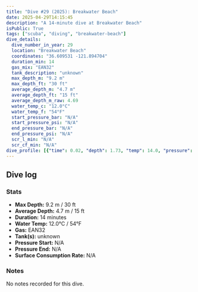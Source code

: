 ```yaml
---
title: "Dive #29 (2025): Breakwater Beach"
date: 2025-04-29T14:15:45
description: "A 14-minute dive at Breakwater Beach"
isPublic: True
tags: ["scuba", "diving", "breakwater-beach"]
dive_details:
  dive_number_in_year: 29
  location: "Breakwater Beach"
  coordinates: "36.609531 -121.894704"
  duration_min: 14
  gas_mix: "EAN32"
  tank_description: "unknown"
  max_depth_m: "9.2 m"
  max_depth_ft: "30 ft"
  average_depth_m: "4.7 m"
  average_depth_ft: "15 ft"
  average_depth_m_raw: 4.69
  water_temp_c: "12.0°C"
  water_temp_f: "54°F"
  start_pressure_bar: "N/A"
  start_pressure_psi: "N/A"
  end_pressure_bar: "N/A"
  end_pressure_psi: "N/A"
  scr_l_min: "N/A"
  scr_cf_min: "N/A"
dive_profile: [{"time": 0.02, "depth": 1.73, "temp": 14.0, "pressure": null}, {"time": 0.03, "depth": 2.0, "temp": 14.0, "pressure": null}, {"time": 0.05, "depth": 2.23, "temp": 14.0, "pressure": null}, {"time": 0.08, "depth": 2.57, "temp": 14.0, "pressure": null}, {"time": 0.12, "depth": 2.78, "temp": 14.0, "pressure": null}, {"time": 0.13, "depth": 2.91, "temp": 14.0, "pressure": null}, {"time": 0.2, "depth": 3.06, "temp": 14.0, "pressure": null}, {"time": 0.25, "depth": 3.19, "temp": 14.0, "pressure": null}, {"time": 0.3, "depth": 3.18, "temp": 14.0, "pressure": null}, {"time": 0.32, "depth": 3.04, "temp": 14.0, "pressure": null}, {"time": 0.4, "depth": 3.16, "temp": 14.0, "pressure": null}, {"time": 0.43, "depth": 3.0, "temp": 14.0, "pressure": null}, {"time": 0.57, "depth": 2.92, "temp": 13.0, "pressure": null}, {"time": 0.62, "depth": 3.13, "temp": 13.0, "pressure": null}, {"time": 0.63, "depth": 3.29, "temp": 13.0, "pressure": null}, {"time": 0.65, "depth": 3.45, "temp": 13.0, "pressure": null}, {"time": 0.67, "depth": 3.6, "temp": 13.0, "pressure": null}, {"time": 0.7, "depth": 3.75, "temp": 13.0, "pressure": null}, {"time": 0.73, "depth": 3.95, "temp": 13.0, "pressure": null}, {"time": 0.77, "depth": 4.18, "temp": 13.0, "pressure": null}, {"time": 0.78, "depth": 4.34, "temp": 13.0, "pressure": null}, {"time": 0.85, "depth": 4.5, "temp": 13.0, "pressure": null}, {"time": 0.87, "depth": 4.62, "temp": 13.0, "pressure": null}, {"time": 0.92, "depth": 4.87, "temp": 13.0, "pressure": null}, {"time": 0.93, "depth": 5.0, "temp": 13.0, "pressure": null}, {"time": 0.97, "depth": 5.22, "temp": 13.0, "pressure": null}, {"time": 0.98, "depth": 5.35, "temp": 13.0, "pressure": null}, {"time": 1.0, "depth": 5.46, "temp": 13.0, "pressure": null}, {"time": 1.02, "depth": 5.59, "temp": 13.0, "pressure": null}, {"time": 1.07, "depth": 5.77, "temp": 13.0, "pressure": null}, {"time": 1.1, "depth": 6.02, "temp": 13.0, "pressure": null}, {"time": 1.12, "depth": 6.12, "temp": 13.0, "pressure": null}, {"time": 1.15, "depth": 6.37, "temp": 13.0, "pressure": null}, {"time": 1.17, "depth": 6.55, "temp": 13.0, "pressure": null}, {"time": 1.18, "depth": 6.71, "temp": 13.0, "pressure": null}, {"time": 1.2, "depth": 6.81, "temp": 13.0, "pressure": null}, {"time": 1.27, "depth": 7.11, "temp": 13.0, "pressure": null}, {"time": 1.28, "depth": 7.34, "temp": 13.0, "pressure": null}, {"time": 1.3, "depth": 7.52, "temp": 13.0, "pressure": null}, {"time": 1.32, "depth": 7.66, "temp": 13.0, "pressure": null}, {"time": 1.33, "depth": 7.78, "temp": 13.0, "pressure": null}, {"time": 1.37, "depth": 7.91, "temp": 13.0, "pressure": null}, {"time": 1.42, "depth": 8.09, "temp": 12.0, "pressure": null}, {"time": 1.43, "depth": 8.19, "temp": 12.0, "pressure": null}, {"time": 1.48, "depth": 8.04, "temp": 12.0, "pressure": null}, {"time": 1.55, "depth": 8.14, "temp": 12.0, "pressure": null}, {"time": 1.57, "depth": 8.26, "temp": 12.0, "pressure": null}, {"time": 1.58, "depth": 8.39, "temp": 12.0, "pressure": null}, {"time": 1.65, "depth": 8.53, "temp": 12.0, "pressure": null}, {"time": 1.7, "depth": 8.65, "temp": 12.0, "pressure": null}, {"time": 1.77, "depth": 8.89, "temp": 12.0, "pressure": null}, {"time": 1.78, "depth": 9.04, "temp": 12.0, "pressure": null}, {"time": 1.85, "depth": 8.89, "temp": 12.0, "pressure": null}, {"time": 1.9, "depth": 9.06, "temp": 12.0, "pressure": null}, {"time": 1.92, "depth": 9.2, "temp": 12.0, "pressure": null}, {"time": 1.98, "depth": 9.08, "temp": 12.0, "pressure": null}, {"time": 2.03, "depth": 8.94, "temp": 12.0, "pressure": null}, {"time": 2.22, "depth": 8.81, "temp": 12.0, "pressure": null}, {"time": 2.35, "depth": 8.65, "temp": 12.0, "pressure": null}, {"time": 2.42, "depth": 8.83, "temp": 12.0, "pressure": null}, {"time": 2.63, "depth": 8.65, "temp": 12.0, "pressure": null}, {"time": 2.65, "depth": 8.47, "temp": 12.0, "pressure": null}, {"time": 2.72, "depth": 8.63, "temp": 12.0, "pressure": null}, {"time": 2.73, "depth": 8.74, "temp": 12.0, "pressure": null}, {"time": 2.78, "depth": 8.62, "temp": 12.0, "pressure": null}, {"time": 2.88, "depth": 8.49, "temp": 12.0, "pressure": null}, {"time": 2.92, "depth": 8.35, "temp": 12.0, "pressure": null}, {"time": 2.93, "depth": 8.22, "temp": 12.0, "pressure": null}, {"time": 3.0, "depth": 8.41, "temp": 12.0, "pressure": null}, {"time": 3.03, "depth": 8.52, "temp": 12.0, "pressure": null}, {"time": 3.08, "depth": 8.42, "temp": 12.0, "pressure": null}, {"time": 3.17, "depth": 8.28, "temp": 12.0, "pressure": null}, {"time": 3.18, "depth": 8.12, "temp": 12.0, "pressure": null}, {"time": 3.2, "depth": 8.01, "temp": 12.0, "pressure": null}, {"time": 3.27, "depth": 8.22, "temp": 12.0, "pressure": null}, {"time": 3.3, "depth": 8.36, "temp": 12.0, "pressure": null}, {"time": 3.35, "depth": 8.25, "temp": 12.0, "pressure": null}, {"time": 3.48, "depth": 8.13, "temp": 12.0, "pressure": null}, {"time": 3.77, "depth": 8.01, "temp": 12.0, "pressure": null}, {"time": 3.87, "depth": 7.89, "temp": 12.0, "pressure": null}, {"time": 3.88, "depth": 7.79, "temp": 12.0, "pressure": null}, {"time": 3.9, "depth": 7.68, "temp": 12.0, "pressure": null}, {"time": 3.93, "depth": 7.55, "temp": 12.0, "pressure": null}, {"time": 3.98, "depth": 7.69, "temp": 12.0, "pressure": null}, {"time": 4.05, "depth": 7.58, "temp": 12.0, "pressure": null}, {"time": 4.25, "depth": 7.47, "temp": 12.0, "pressure": null}, {"time": 4.35, "depth": 7.35, "temp": 12.0, "pressure": null}, {"time": 4.4, "depth": 7.23, "temp": 12.0, "pressure": null}, {"time": 4.45, "depth": 7.46, "temp": 12.0, "pressure": null}, {"time": 4.5, "depth": 7.28, "temp": 12.0, "pressure": null}, {"time": 4.53, "depth": 7.38, "temp": 12.0, "pressure": null}, {"time": 4.58, "depth": 7.5, "temp": 12.0, "pressure": null}, {"time": 4.65, "depth": 7.38, "temp": 12.0, "pressure": null}, {"time": 4.68, "depth": 7.25, "temp": 12.0, "pressure": null}, {"time": 4.72, "depth": 7.35, "temp": 12.0, "pressure": null}, {"time": 4.87, "depth": 7.23, "temp": 12.0, "pressure": null}, {"time": 4.95, "depth": 7.36, "temp": 12.0, "pressure": null}, {"time": 5.03, "depth": 7.23, "temp": 12.0, "pressure": null}, {"time": 5.05, "depth": 7.13, "temp": 12.0, "pressure": null}, {"time": 5.08, "depth": 7.24, "temp": 12.0, "pressure": null}, {"time": 5.15, "depth": 7.09, "temp": 12.0, "pressure": null}, {"time": 5.18, "depth": 6.96, "temp": 12.0, "pressure": null}, {"time": 5.22, "depth": 7.1, "temp": 12.0, "pressure": null}, {"time": 5.25, "depth": 7.24, "temp": 12.0, "pressure": null}, {"time": 5.3, "depth": 7.06, "temp": 12.0, "pressure": null}, {"time": 5.33, "depth": 6.84, "temp": 12.0, "pressure": null}, {"time": 5.4, "depth": 6.99, "temp": 12.0, "pressure": null}, {"time": 5.47, "depth": 6.82, "temp": 12.0, "pressure": null}, {"time": 5.53, "depth": 6.7, "temp": 12.0, "pressure": null}, {"time": 5.62, "depth": 6.82, "temp": 12.0, "pressure": null}, {"time": 5.63, "depth": 6.71, "temp": 12.0, "pressure": null}, {"time": 5.67, "depth": 6.59, "temp": 12.0, "pressure": null}, {"time": 5.75, "depth": 6.75, "temp": 12.0, "pressure": null}, {"time": 5.77, "depth": 6.63, "temp": 12.0, "pressure": null}, {"time": 5.8, "depth": 6.48, "temp": 12.0, "pressure": null}, {"time": 5.88, "depth": 6.6, "temp": 12.0, "pressure": null}, {"time": 5.93, "depth": 6.41, "temp": 12.0, "pressure": null}, {"time": 6.02, "depth": 6.31, "temp": 12.0, "pressure": null}, {"time": 6.23, "depth": 6.2, "temp": 12.0, "pressure": null}, {"time": 6.33, "depth": 6.07, "temp": 12.0, "pressure": null}, {"time": 6.38, "depth": 5.96, "temp": 12.0, "pressure": null}, {"time": 6.42, "depth": 6.07, "temp": 12.0, "pressure": null}, {"time": 6.53, "depth": 5.89, "temp": 12.0, "pressure": null}, {"time": 6.58, "depth": 6.12, "temp": 12.0, "pressure": null}, {"time": 6.63, "depth": 5.93, "temp": 12.0, "pressure": null}, {"time": 6.88, "depth": 5.76, "temp": 12.0, "pressure": null}, {"time": 6.92, "depth": 5.66, "temp": 12.0, "pressure": null}, {"time": 6.98, "depth": 5.79, "temp": 12.0, "pressure": null}, {"time": 7.02, "depth": 5.67, "temp": 12.0, "pressure": null}, {"time": 7.08, "depth": 5.8, "temp": 12.0, "pressure": null}, {"time": 7.12, "depth": 5.7, "temp": 12.0, "pressure": null}, {"time": 7.13, "depth": 5.54, "temp": 12.0, "pressure": null}, {"time": 7.15, "depth": 5.39, "temp": 12.0, "pressure": null}, {"time": 7.18, "depth": 5.28, "temp": 12.0, "pressure": null}, {"time": 7.22, "depth": 5.41, "temp": 12.0, "pressure": null}, {"time": 7.27, "depth": 5.24, "temp": 12.0, "pressure": null}, {"time": 7.3, "depth": 5.09, "temp": 12.0, "pressure": null}, {"time": 7.38, "depth": 4.98, "temp": 12.0, "pressure": null}, {"time": 7.42, "depth": 5.1, "temp": 12.0, "pressure": null}, {"time": 7.53, "depth": 4.98, "temp": 12.0, "pressure": null}, {"time": 7.55, "depth": 4.87, "temp": 12.0, "pressure": null}, {"time": 7.78, "depth": 5.0, "temp": 12.0, "pressure": null}, {"time": 7.82, "depth": 5.14, "temp": 12.0, "pressure": null}, {"time": 8.05, "depth": 5.28, "temp": 12.0, "pressure": null}, {"time": 8.13, "depth": 5.1, "temp": 12.0, "pressure": null}, {"time": 8.2, "depth": 5.23, "temp": 12.0, "pressure": null}, {"time": 8.23, "depth": 5.1, "temp": 12.0, "pressure": null}, {"time": 8.25, "depth": 4.96, "temp": 12.0, "pressure": null}, {"time": 8.33, "depth": 5.12, "temp": 12.0, "pressure": null}, {"time": 8.38, "depth": 4.92, "temp": 12.0, "pressure": null}, {"time": 8.4, "depth": 4.76, "temp": 12.0, "pressure": null}, {"time": 8.47, "depth": 4.92, "temp": 12.0, "pressure": null}, {"time": 8.62, "depth": 4.77, "temp": 12.0, "pressure": null}, {"time": 8.63, "depth": 4.61, "temp": 12.0, "pressure": null}, {"time": 8.65, "depth": 4.48, "temp": 12.0, "pressure": null}, {"time": 8.68, "depth": 4.36, "temp": 12.0, "pressure": null}, {"time": 8.77, "depth": 4.12, "temp": 12.0, "pressure": null}, {"time": 8.83, "depth": 3.95, "temp": 12.0, "pressure": null}, {"time": 8.95, "depth": 3.83, "temp": 12.0, "pressure": null}, {"time": 8.98, "depth": 3.71, "temp": 12.0, "pressure": null}, {"time": 9.1, "depth": 3.59, "temp": 12.0, "pressure": null}, {"time": 9.33, "depth": 3.4, "temp": 12.0, "pressure": null}, {"time": 9.37, "depth": 3.21, "temp": 12.0, "pressure": null}, {"time": 9.43, "depth": 3.36, "temp": 12.0, "pressure": null}, {"time": 9.5, "depth": 3.17, "temp": 12.0, "pressure": null}, {"time": 9.53, "depth": 3.06, "temp": 12.0, "pressure": null}, {"time": 9.58, "depth": 3.18, "temp": 12.0, "pressure": null}, {"time": 9.62, "depth": 3.3, "temp": 12.0, "pressure": null}, {"time": 9.65, "depth": 3.42, "temp": 12.0, "pressure": null}, {"time": 9.68, "depth": 3.31, "temp": 12.0, "pressure": null}, {"time": 9.72, "depth": 3.21, "temp": 12.0, "pressure": null}, {"time": 9.88, "depth": 3.34, "temp": 12.0, "pressure": null}, {"time": 9.92, "depth": 3.19, "temp": 12.0, "pressure": null}, {"time": 9.98, "depth": 3.3, "temp": 12.0, "pressure": null}, {"time": 10.08, "depth": 3.17, "temp": 12.0, "pressure": null}, {"time": 10.12, "depth": 3.33, "temp": 12.0, "pressure": null}, {"time": 10.13, "depth": 3.45, "temp": 12.0, "pressure": null}, {"time": 10.17, "depth": 3.26, "temp": 12.0, "pressure": null}, {"time": 10.27, "depth": 3.4, "temp": 12.0, "pressure": null}, {"time": 10.33, "depth": 3.27, "temp": 12.0, "pressure": null}, {"time": 10.35, "depth": 3.17, "temp": 12.0, "pressure": null}, {"time": 10.38, "depth": 3.39, "temp": 12.0, "pressure": null}, {"time": 10.4, "depth": 3.56, "temp": 12.0, "pressure": null}, {"time": 10.42, "depth": 3.7, "temp": 12.0, "pressure": null}, {"time": 10.45, "depth": 3.55, "temp": 12.0, "pressure": null}, {"time": 10.47, "depth": 3.39, "temp": 12.0, "pressure": null}, {"time": 10.53, "depth": 3.57, "temp": 12.0, "pressure": null}, {"time": 10.58, "depth": 3.45, "temp": 12.0, "pressure": null}, {"time": 10.6, "depth": 3.25, "temp": 12.0, "pressure": null}, {"time": 10.63, "depth": 3.12, "temp": 12.0, "pressure": null}, {"time": 10.67, "depth": 3.23, "temp": 12.0, "pressure": null}, {"time": 10.7, "depth": 3.38, "temp": 12.0, "pressure": null}, {"time": 10.88, "depth": 3.22, "temp": 12.0, "pressure": null}, {"time": 11.0, "depth": 3.35, "temp": 12.0, "pressure": null}, {"time": 11.07, "depth": 3.22, "temp": 12.0, "pressure": null}, {"time": 11.1, "depth": 3.37, "temp": 12.0, "pressure": null}, {"time": 11.18, "depth": 3.54, "temp": 12.0, "pressure": null}, {"time": 11.25, "depth": 3.41, "temp": 12.0, "pressure": null}, {"time": 11.28, "depth": 3.52, "temp": 12.0, "pressure": null}, {"time": 11.52, "depth": 3.37, "temp": 12.0, "pressure": null}, {"time": 11.58, "depth": 3.52, "temp": 12.0, "pressure": null}, {"time": 11.63, "depth": 3.41, "temp": 13.0, "pressure": null}, {"time": 11.7, "depth": 3.54, "temp": 13.0, "pressure": null}, {"time": 11.77, "depth": 3.42, "temp": 13.0, "pressure": null}, {"time": 11.83, "depth": 3.31, "temp": 13.0, "pressure": null}, {"time": 11.9, "depth": 3.21, "temp": 13.0, "pressure": null}, {"time": 12.12, "depth": 3.32, "temp": 13.0, "pressure": null}, {"time": 12.2, "depth": 3.21, "temp": 13.0, "pressure": null}, {"time": 12.23, "depth": 3.11, "temp": 13.0, "pressure": null}, {"time": 12.32, "depth": 2.96, "temp": 13.0, "pressure": null}, {"time": 12.42, "depth": 3.31, "temp": 13.0, "pressure": null}, {"time": 12.47, "depth": 3.15, "temp": 13.0, "pressure": null}, {"time": 12.55, "depth": 3.25, "temp": 13.0, "pressure": null}, {"time": 12.57, "depth": 3.12, "temp": 13.0, "pressure": null}, {"time": 12.58, "depth": 2.96, "temp": 13.0, "pressure": null}, {"time": 12.6, "depth": 2.83, "temp": 13.0, "pressure": null}, {"time": 12.63, "depth": 2.94, "temp": 13.0, "pressure": null}, {"time": 12.68, "depth": 3.07, "temp": 13.0, "pressure": null}, {"time": 12.77, "depth": 2.96, "temp": 13.0, "pressure": null}, {"time": 12.78, "depth": 2.86, "temp": 13.0, "pressure": null}, {"time": 12.82, "depth": 2.71, "temp": 13.0, "pressure": null}, {"time": 12.95, "depth": 2.56, "temp": 13.0, "pressure": null}, {"time": 12.98, "depth": 2.72, "temp": 13.0, "pressure": null}, {"time": 13.07, "depth": 2.42, "temp": 13.0, "pressure": null}, {"time": 13.15, "depth": 2.54, "temp": 13.0, "pressure": null}, {"time": 13.32, "depth": 2.18, "temp": 13.0, "pressure": null}, {"time": 13.4, "depth": 2.49, "temp": 13.0, "pressure": null}, {"time": 13.42, "depth": 2.6, "temp": 13.0, "pressure": null}, {"time": 13.47, "depth": 2.38, "temp": 13.0, "pressure": null}, {"time": 13.55, "depth": 2.54, "temp": 13.0, "pressure": null}, {"time": 13.62, "depth": 2.37, "temp": 13.0, "pressure": null}, {"time": 13.75, "depth": 2.14, "temp": 13.0, "pressure": null}, {"time": 13.77, "depth": 2.03, "temp": 13.0, "pressure": null}, {"time": 13.8, "depth": 1.86, "temp": 13.0, "pressure": null}, {"time": 13.82, "depth": 1.73, "temp": 13.0, "pressure": null}, {"time": 13.85, "depth": 2.0, "temp": 13.0, "pressure": null}, {"time": 13.9, "depth": 2.17, "temp": 13.0, "pressure": null}, {"time": 13.93, "depth": 1.96, "temp": 13.0, "pressure": null}, {"time": 13.95, "depth": 1.86, "temp": 13.0, "pressure": null}, {"time": 13.98, "depth": 1.96, "temp": 13.0, "pressure": null}, {"time": 14.0, "depth": 2.09, "temp": 13.0, "pressure": null}, {"time": 0.02, "depth": 0.0, "temp": 14.0, "pressure": null}]
---
```



## Dive log

<DiveChart frontmatter={frontmatter} />

### Stats
- **Max Depth:** 9.2 m / 30 ft
- **Average Depth:** 4.7 m / 15 ft
- **Duration:** 14 minutes
- **Water Temp:** 12.0°C / 54°F
- **Gas:** EAN32
- **Tank(s):** unknown
- **Pressure Start:** N/A
- **Pressure End:** N/A
- **Surface Consumption Rate:** N/A

### Notes
No notes recorded for this dive.
